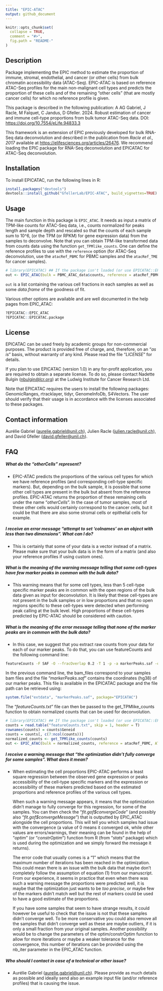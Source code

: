 ```yaml
---
title: "EPIC-ATAC"
output: github_document
---
```


<!-- README.md is generated from README.Rmd. Please edit that file -->

```r
knitr::opts_chunk$set(
  collapse = TRUE,
  comment = "#>",
  fig.path = "README-"
)
```

## Description
Package implementing the EPIC method to estimate the proportion of immune, stromal,
endothelial, and cancer (or other cells) from bulk chromatin accessibility data (ATAC-Seq).
EPIC-ATAC is based on reference ATAC-Seq profiles for the main non-malignant
cell types and predicts the proportion of these cells and of the remaining
"other cells" (that are mostly cancer cells) for which no reference profile is
given.

This package is described in the following publication:
A AG Gabriel, J Racle, M Falquet, C Jandus, D Gfeller. 2024. Robust estimation of cancer and immune cell-type proportions from bulk tumor ATAC-Seq data. DOI: <https://doi.org/10.7554/eLife.94833.3>

This framework is an extension of EPIC previously developed for bulk RNA-Seq data deconvolution and described in the publication from *Racle et al., 2017* available
at <https://elifesciences.org/articles/26476>. We recommend loading the EPIC package for RNA-Seq deconvolution and EPICATAC for ATAC-Seq deconvolution.


## Installation
To install EPICATAC, run the following lines in R:
```r
install.packages("devtools")
devtools::install_github("GfellerLab/EPIC-ATAC", build_vignettes=TRUE)
```

## Usage
The main function in this package is `EPIC_ATAC`. It needs as input a matrix of TPM-like counts for ATAC-Seq data, i.e., counts normalized for peaks length and sample depth 
and rescaled so that the counts of each sample sum to 10^6,
(or the TPM (or RPKM) for gene expression data) from the samples to deconvolve. 
Note that you can obtain TPM-like transformed data from counts data using the function `get_TPMlike_counts`.
One can define the reference profiles to use with the `reference` option (for ATAC-Seq deconvolution, use the `atacRef_PBMC` for PBMC samples and the `atacRef_TME` for cancer samples).
```r
# library(EPICATAC) ## If the package isn't loaded (or use EPICATAC::EPIC_ATAC and so on).
out <- EPIC_ATAC(bulk = PBMC_ATAC_data$counts, reference = atacRef_PBMC, ATAC = TRUE)
```

`out` is a list containing the various cell fractions in each samples as well as some *data.frame* of the goodness of fit.

Various other options are available and are well documented in the help pages
from EPIC_ATAC:
```r
?EPICATAC::EPIC_ATAC
?EPICATAC::EPICATAC.package
```


## License
EPICATAC can be used freely by academic groups for non-commercial purposes. The
product is provided free of charge, and, therefore, on an "*as is*" basis,
without warranty of any kind. Please read the file "*LICENSE*" for details.

If you plan to use EPICATAC (version 1.0) in any for-profit application, you are
required to obtain a separate license. To do so, please contact Nadette Bulgin 
([nbulgin@lcr.org](mailto:nbulgin@lcr.org)) at the Ludwig Institute for
Cancer Research Ltd.

Note that EPICATAC requires the users to install the following packages: GenomicRanges, rtracklayer, tidyr, GenomeInfoDb, S4Vectors. The user should verify that their usage is in accordance with the licenses associated to these packages.


## Contact information
Aurélie Gabriel ([aurelie.gabriel@unil.ch](mailto:aurelie.gabriel@unil.ch)),
Julien Racle ([julien.racle@unil.ch](mailto:julien.racle@unil.ch)),
and David Gfeller ([david.gfeller@unil.ch](mailto:david.gfeller@unil.ch)).


## FAQ
##### What do the "*otherCells*" represent?
* EPIC-ATAC predicts the proportions of the various cell types for which we have
reference profiles (and corresponding cell-type specific markers). But,
depending on the bulk sample, it is possible that some other cell types are
present in the bulk but absent from the reference profiles. EPIC-ATAC returns the
proportion of these remaining cells under the name "*otherCells*". In the
case of tumor samples, most of these other cells would certainly correspond
to the cancer cells, but it could be that there are also some stromal cells or
epithelial cells for example.

##### I receive an error message "*attempt to set 'colnames' on an object with less than two dimensions*". What can I do?
* This is certainly that some of your data is a vector instead of a matrix.
Please make sure that your bulk data is in the form of a matrix (and also
your reference profiles if using custom ones).

##### What is the meaning of the warning message telling that some cell-types have few marker peaks in common with the bulk data?
* This warning means that for some cell types, less than 5 cell-type specific marker peaks are in common with the open regions of the bulk data given as input for deconvolution. It is likely that these cell-types are not present in the bulk samples or in low proportions and that no open regions specific to these cell-types were detected when performing peak calling at the bulk level. High proportions of these cell-types predicted by EPIC-ATAC should be considered with caution.

##### What is the meaning of the error message telling that none of the marker peaks are in common with the bulk data?
* In this case, we suggest that you extract raw counts from your data for each of our marker peaks. To do that, you can use featureCounts and the following command line:
```bash
featureCounts -F SAF -O --fracOverlap 0.2 -T 1 -p -a markerPeaks.saf -o featureCounts.txt bam_files
```
In the previous command line, the bam_files correspond to your samples bam files and the file "*markerPeaks.saf*" contains the coordinates (hg38) of 
our marker peaks. This file is available in the EPICATAC package and the file path can be retrieved using:
```r
system.file("extdata", "markerPeaks.saf", package="EPICATAC")
```


The "*featureCounts.txt*" file can then be passed to the get_TPMlike_counts function to obtain normalized counts that can be used for deconvolution.
```r
# library(EPICATAC) ## If the package isn't loaded (or use EPICATAC::EPIC_ATAC and so on).
counts = read.table("featureCounts.txt", skip = 1, header = T)
rownames(counts) = counts$Geneid
counts = counts[, c(7:ncol(counts))]
normalized_counts <- get_TPMlike_counts(counts)
out <- EPIC_ATAC(bulk = normalized_counts, reference = atacRef_PBMC, ATAC = TRUE)
```

##### I receive a warning message that "*the optimization didn't fully converge for some samples*". What does it mean?
* When estimating the cell proportions EPIC-ATAC performs a least square regression between the observed gene expression or peaks accessibility of the cell-type specific markers and the expression or accessibility of these markers predicted based on the estimated proportions and reference profiles of the various cell types.

    When such a warning message appears, it means that the optimization didn’t manage to fully converge for this regression, for some of the samples. You can then check the "*fit.gof\$convergeCode*" (and possibly also "*fit.gof\$convergeMessage*") that is outputted by EPIC_ATAC alongside the cell proportions. This will tell you which samples had issue with the convergence (a value of 0 means it converged ok, while other values are errors/warnings, their meaning can be found in the help of "*optim*" (or "*constrOptim*") function from R (from "*stats*" package) which is used during the optimization and we simply forward the message it returns).

    The error code that usually comes is a "1" which means that the maximum number of iterations has been reached in the optimization. This could mean there is an issue with the bulk data that maybe don’t completely follow the assumption of equation (1) from our manuscript. From our experience, it seems in practice that even when there was such a warning message the proportions were predicted well, it is maybe that the optimization just wants to be *too precise*, or maybe few of the markers didn’t match well but the rest of markers could be used to have a good estimate of the proportions.

    If you have some samples that seem to have strange results, it could however be useful to check that the issue is not that these samples didn’t converge well. To
be more conservative you could also remove all the samples that didn't converge well as these are maybe outliers, if it is only a small fraction from your original samples. Another possibility would be to change the parameters of the optim/constrOptim function to allow for more iterations or maybe a weaker tolerance for the convergence, this number of iterations can be provided using the nb_iter parameter in the EPIC_ATAC function.


##### Who should I contact in case of a technical or other issue?
* Aurélie Gabriel  ([aurelie.gabriel@unil.ch](mailto:aurelie.gabriel@unil.ch)). Please
provide as much details as possible and ideally send also an example input file (and/or reference profiles) that is causing the issue.
